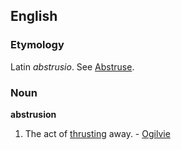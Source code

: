==English==
===Etymology===
Latin ''abstrusio''. See [[Abstruse]].

===Noun===
'''abstrusion'''
# {{rare}} The act of [[thrusting]] away. - [[Ogilvie]]